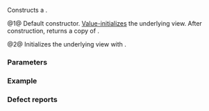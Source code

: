 {{cpp/ranges/common_view/title | common_view}}
{{cpp/ranges/common_view/navbar}}

{{dcl begin}}
{{dcl | num=1 | since=c++20 |1=
common_view() = default;
}}
{{dcl | num=2 | since=c++20 |
constexpr explicit common_view( V r );
}}
{{dcl end}}

Constructs a {{tt|common_view}}.

@1@ Default constructor. [[cpp/language/value_initialization|Value-initializes]] the underlying view. After construction, {{rlpt|base|base()}} returns a copy of {{c|V()}}.

@2@ Initializes the underlying view with {{c|std::move(r)}}.

===Parameters===
{{par begin}}
{{par | r | underlying view to be adapted into a common-range}}
{{par end}}

===Example===
{{example
| code=
| output=
}}

===Defect reports===
{{dr list begin}}
{{dr list item|wg=lwg|dr=3405|std=C++20|before=the redundant converting constructor might cause constraint recursion|after=removed}}
{{dr list end}}

{{langlinks|es|ja|ru|zh}}